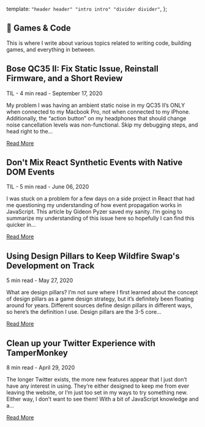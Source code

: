   template: `
    "header header"
    "intro intro"
    "divider divider"
  `,
};

<Section area="intro" color="#edb7bf">


## <Icon>📝</Icon> Games & Code

This is where I write about various topics related to writing code, building games, and everything in between.

</Section>


<Section area="divider" color="#b7e1ed">


</Section>


<Section color="white">


## Bose QC35 II: Fix Static Issue, Reinstall Firmware, and a Short Review

TIL - 4 min read - September 17, 2020

My problem I was having an ambient static noise in my QC35 II’s ONLY when connected to my Macbook Pro, not when connected to my iPhone. Additionally, the “action button” on my headphones that should change noise cancellation levels was non-functional. Skip my debugging steps, and head right to the…

[Read More](/blog)

</Section>


<Section color="white">


## Don't Mix React Synthetic Events with Native DOM Events

TIL - 5 min read - June 06, 2020

I was stuck on a problem for a few days on a side project in React that had me questioning my understanding of how event propagation works in JavaScript. This article by Gideon Pyzer saved my sanity. I’m going to summarize my understanding of this issue here so hopefully I can find this quicker in…

[Read More](/blog)

</Section>


<Section color="white">


## Using Design Pillars to Keep Wildfire Swap's Development on Track

5 min read - May 27, 2020

What are design pillars? I’m not sure where I first learned about the concept of design pillars as a game design strategy, but it’s definitely been floating around for years. Different sources define design pillars in different ways, so here’s the definition I use. Design pillars are the 3-5 core…

[Read More](/blog)

</Section>


<Section color="white">


## Clean up your Twitter Experience with TamperMonkey

8 min read - April 29, 2020

The longer Twitter exists, the more new features appear that I just don’t have any interest in using. They’re either designed to keep me from ever leaving the website, or I’m just too set in my ways to try something new. Either way, I don’t want to see them! With a bit of JavaScript knowledge and a…

[Read More](/blog)

</Section>

